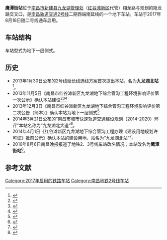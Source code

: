 {{Station Infobox
|Station Name = 鹰潭街站
|Engname = Yingtan Street Station
|Linecolor1 = #{{南昌地铁识别色|2}}
|Image = 
|Caption = 
|Number = 
|Code = 
|Location = [[南昌市|南昌市]][[新建县|新建县]][[九龙湖管理处|九龙湖管理处]]翔龙路与规划的隐龙路交叉口
|Coord = {{Coord|28.6024306|N|115.794001|E|format=dms|display=inline,title|type:railwaystation_region:CN}}
|Colour = 
|Type = 地下车站
|Line = {{南昌地铁线路名|2|block}}
|Open = 
|Interchange = 
|Platformtype=[[侧式站台|侧式站台]]
|Platform = 2个侧式站台
|Exit = 
|Openhours = 
|Time First = 
|Time Last = 
|Map = 
}}

'''鹰潭街站'''位于[[南昌市|南昌市]][[新建县|新建县]][[九龙湖管理处|九龙湖管理处]]（[[红谷滩新区|红谷滩新区]]代管）翔龙路与规划的隐龙路交叉口，是[[南昌轨道交通|南昌轨道交通]][[南昌轨道交通2号线|2号线]]二期西端南延线的一个地下车站。车站于2017年8月18日随二号线通车启用。

== 车站结构 ==
车站型式为地下一层侧式。

== 历史 ==
* 2013年1月30日公布的2号线延长线选线方案首次提出本站，名为'''九龙湖北站'''<ref>{{Cite web |url=http://www.ncghj.com/qtpqgg/3782.jhtml |title=南昌市城市快速轨道交通线网规划调整（九龙湖段）—2号线延长线选线方案 |accessdate=2014-12-12 |archive-date=2014-02-20 |archive-url=https://web.archive.org/web/20140220191433/http://www.ncghj.com/qtpqgg/3782.jhtml |dead-url=no }}</ref>。
* 2013年11月5日《南昌市红谷滩新区九龙湖地下综合管沟工程环境影响评价第一次公示》确认本站建设<ref>{{Cite web |url=http://www.ncmtr.com/newsshow.php?id=1602 |title=南昌市红谷滩新区九龙湖地下综合管沟工程环境影响评价第一次公示 |accessdate=2013-11-12 |archive-date=2013-11-12 |archive-url=https://web.archive.org/web/20131112084649/http://www.ncmtr.com/newsshow.php?id=1602 |dead-url=no }}</ref><ref>{{Cite web |url=http://www.jxcbw.cn/jiangxi/nanchangminsheng/2013/1106/26034.html |title=南昌地铁2号线拟南延7.9公里 |accessdate=2014-12-12 |archive-date=2013-11-12 |archive-url=https://web.archive.org/web/20131112075453/http://www.jxcbw.cn/jiangxi/nanchangminsheng/2013/1106/26034.html |dead-url=no }}</ref><ref>{{Cite web |url=http://www.ncnews.com.cn/ncxw/jrnc/t20131108_1087874.htm |title=南昌地铁２号线拟南延７．９公里　共设６座车站 |accessdate=2014-12-12 |archive-date=2013-11-12 |archive-url=https://web.archive.org/web/20131112080029/http://www.ncnews.com.cn/ncxw/jrnc/t20131108_1087874.htm |dead-url=no }}</ref>
* 2013年12月3日《南昌市红谷滩新区九龙湖地下综合管沟工程环境影响评价第二次公告（简本）》确认本站为地下一层侧式<ref>{{Cite web |url=http://www.lsnc.cn/view.asp?id=17973 |title=南昌市红谷滩新区九龙湖地下综合管沟工程环境影响评价第二次公告（简本） |accessdate=2014-12-12 |archive-date=2014-12-13 |archive-url=https://web.archive.org/web/20141213034251/http://www.lsnc.cn/view.asp?id=17973 |dead-url=no }}</ref>
* 2014年3月21日公布的“南昌市城市快速轨道交通建设规划（2014-2020）环评”本站名称为“九龙湖北大道”<ref>{{Cite web |url=http://www.ncmtr.com/newsshow.php?id=1882 |title=南昌市城市快速轨道交通建设规划（2014-2020）环评公众意见征询 |accessdate=2014-03-24 |archive-date=2014-03-24 |archive-url=https://web.archive.org/web/20140324131027/http://www.ncmtr.com/newsshow.php?id=1882 |dead-url=no }}</ref>。
* 2014年4月1日《红谷滩新区九龙湖地下综合管沟工程办理《建设用地规划许可证》批前公示》确认本站的建设用地，站名为“九龙湖北站”<ref>{{Cite web |url=http://www.ncghj.com/qtpqgg/7097.jhtml |title=红谷滩新区九龙湖地下综合管沟工程办理《建设用地规划许可证》批前公示 |accessdate=2014-12-12 |archive-date=2014-10-07 |archive-url=https://web.archive.org/web/20141007082254/http://www.ncghj.com/qtpqgg/7097.jhtml |dead-url=no }}</ref>。
* 2016年8月6日南昌晚报报道了地铁2、3号线车站改名情况；本站改名为'''鹰潭街站'''<ref>{{Cite web|url=http://www.ncwbw.cn/html/2016-08/06/content_314602.htm|title=地铁2、3号线30个站点有了新名字|accessdate=2016-08-10|author=|date=2016年8月6日|work=南昌晚报|publisher=|deadurl=yes|archiveurl=https://archive.is/20160810124721/http://www.ncwbw.cn/html/2016-08/06/content_314602.htm|archivedate=2016年8月10日}}</ref>。

== 参考文献 ==
{{Reflist|colwidth=30em}}


{{南昌轨道交通2号线}}
[[Category:2017年启用的铁路车站|Category:2017年启用的铁路车站]]
[[Category:南昌地铁2号线车站|Category:南昌地铁2号线车站]]